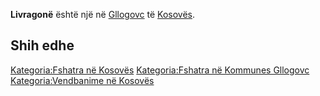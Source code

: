 {{Fshat në 
 | Emri                = Livragonë
 | EmriAlt                = 
 | NAME_SHORT_FORM=      
 | NAME_GENERIC=      
 | NAME_SORT_NAME_RO=      LIVRAGONE
 | FULL_NAME_RO = Livragonë
 | FULL_NAME_ND_RO=Livragone
 | SORT_NAME_RG=LIVRAGONE
 | FULL_NAME_RG=Livragonë
 | FULL_NAME_ND_RG=Livragone
 | SRP_NAME_SHORT_FORM=      
 | SRP_NAME_GENERIC=      
 | SRP_NAME_SORT_NAME_RO=      
 | SRP_FULL_NAME_RO = 
 | SRP_FULL_NAME_ND_RO=
 | SRP_SORT_NAME_RG=
 | SRP_FULL_NAME_RG=
 | SRP_FULL_NAME_ND_RG=
 | Emri (Rasa dhanore) = 
 | Figura              = 
 | Shteti              = Kosovo
 | Komuna              = Gllogovc
 | Kodi postar         = 
 | Sipërfaqja          = 

 | Popullsia           = 

 | Regj. i popullsisë  = 
 | Dend. e popullsisë  = 
 | Faqja zyrtare       = 
 <!--- Koordinatat ----> 
 | Gjerësia            = 42.61294
 | Gjatësia            = 21.058697
 | Lartësia            = 
}}
'''Livragonë''' është një [[]] në [[Gllogovc]] të [[Kosovës]].

<!-- == Gjeografia == -->
<!-- == Historia == -->
<!-- == Demografia == -->
== Shih edhe ==
{{Komuna Gllogovc}}
{{Kosovo-Administrata-Cung}}

[[Kategoria:Fshatra në Kosovës]]
[[Kategoria:Fshatra në Kommunes Gllogovc]]
[[Kategoria:Vendbanime në Kosovës]]